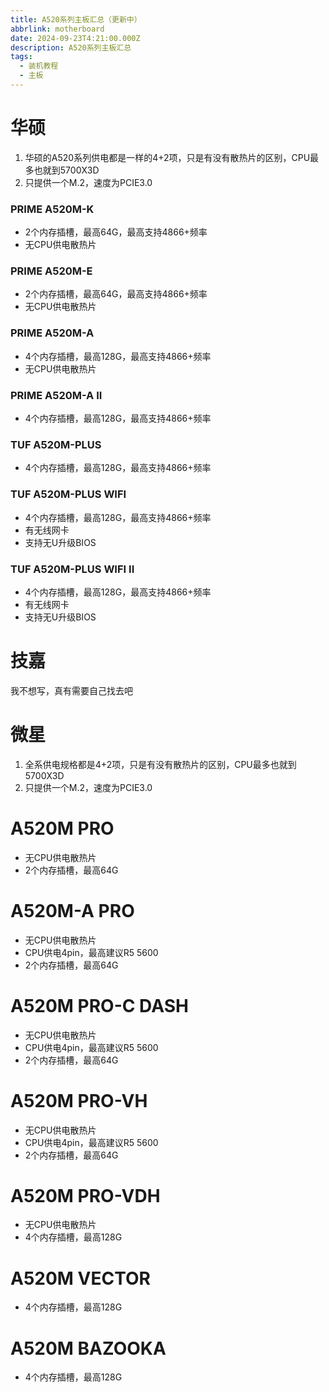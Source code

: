 ---
title: A520系列主板汇总（更新中）
abbrlink: motherboard
date: 2024-09-23T4:21:00.000Z
description: A520系列主板汇总
tags:
  - 装机教程
  - 主板
---

# 华硕

1. 华硕的A520系列供电都是一样的4+2项，只是有没有散热片的区别，CPU最多也就到5700X3D
2. 只提供一个M.2，速度为PCIE3.0
### PRIME A520M-K

* 2个内存插槽，最高64G，最高支持4866+频率
* 无CPU供电散热片

### PRIME A520M-E
* 2个内存插槽，最高64G，最高支持4866+频率
* 无CPU供电散热片

### PRIME A520M-A

* 4个内存插槽，最高128G，最高支持4866+频率
* 无CPU供电散热片
### PRIME A520M-A II

* 4个内存插槽，最高128G，最高支持4866+频率

### TUF A520M-PLUS

* 4个内存插槽，最高128G，最高支持4866+频率

### TUF A520M-PLUS WIFI

* 4个内存插槽，最高128G，最高支持4866+频率
* 有无线网卡
* 支持无U升级BIOS

### TUF A520M-PLUS WIFI II

* 4个内存插槽，最高128G，最高支持4866+频率
* 有无线网卡
* 支持无U升级BIOS

# 技嘉
我不想写，真有需要自己找去吧

# 微星
1. 全系供电规格都是4+2项，只是有没有散热片的区别，CPU最多也就到5700X3D
2. 只提供一个M.2，速度为PCIE3.0

# A520M PRO
* 无CPU供电散热片
* 2个内存插槽，最高64G

# A520M-A PRO
* 无CPU供电散热片
* CPU供电4pin，最高建议R5 5600
* 2个内存插槽，最高64G

# A520M PRO-C DASH
* 无CPU供电散热片
* CPU供电4pin，最高建议R5 5600
* 2个内存插槽，最高64G

# A520M PRO-VH
* 无CPU供电散热片
* CPU供电4pin，最高建议R5 5600
* 2个内存插槽，最高64G

# A520M PRO-VDH
* 无CPU供电散热片
* 4个内存插槽，最高128G

# A520M VECTOR
* 4个内存插槽，最高128G

# A520M BAZOOKA
* 4个内存插槽，最高128G